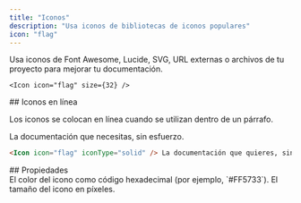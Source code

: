 ```yaml
---
title: "Iconos"
description: "Usa iconos de bibliotecas de iconos populares"
icon: "flag"
---
```



Usa iconos de Font Awesome, Lucide, SVG, URL externas o archivos de tu proyecto para mejorar tu documentación.

<Icon icon="flag" size={32} />

```mdx Ejemplo de icono
<Icon icon="flag" size={32} />
```


<div id="inline-icons">
  ## Iconos en línea
</div>

Los iconos se colocan en línea cuando se utilizan dentro de un párrafo.

<Icon icon="flag" iconType="solid" /> La documentación que necesitas, sin esfuerzo.

```markdown Ejemplo de icono en línea
<Icon icon="flag" iconType="solid" /> La documentación que quieres, sin complicaciones.
```


<div id="properties">
  ## Propiedades
</div>

<IconsRequired />

<ResponseField name="color" type="string">
  El color del icono como código hexadecimal (por ejemplo, `#FF5733`).
</ResponseField>

<ResponseField name="size" type="number">
  El tamaño del icono en píxeles.
</ResponseField>
